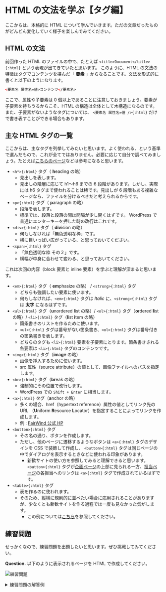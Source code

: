 
# HTML の文法を学ぶ【タグ編】

ここからは、本格的に HTML について学んでいきます。ただの文章だったものがどんどん変化していく様子を楽しんでみてください。

## HTML の文法

前回作った HTML のファイルの中で、たとえば `<title>Document</title>{:html}` という表現が出てきていたと思います。
このように、HTML の文法の特徴はタグでコンテンツを挟んだ「 **要素** 」からなることです。文法を形式的に書くと以下のようになります。

```html
<要素名 属性名=値>コンテンツ</要素名>
```

ここで、属性や子要素は 0 個以上であることに注意しておきましょう。要素が子要素を持ちうるからこそ、HTML の構造は全体として木構造になるのです。
また、子要素がないようなタグについては、 `<要素名 属性名=値 />{:html}` だけで書き表すことができる場合もあります。

## 主な HTML タグの一覧

ここからは、主なタグを列挙してみたいと思います。よく使われる、という基準で選んだもので、これが全てではありません。必要に応じて自分で調べてみましょう。たとえば[こちらのページ](https://developer.mozilla.org/ja/docs/Web/HTML/Element)などは参考になると思います。

-   `<h*>{:html}` タグ（ **h**eading の略）
    -   見出しを表します。
    -   見出しの階層に応じて h1〜h6 までの 6 段階があります。しかし、実際には h6 タグまで使われることは稀です。見出しが 6 段階もある複雑なページなら、ファイルを分けるべきだと考えられるからです。
-   `<p>{:html}` タグ（ **p**aragraph の略）
    -   段落を表します。
    -   標準では、段落と段落の間は間隔が少し開くはずです。 WordPress で普通にエンターキーを押した時の改行はこれです。
-   `<div>{:html}` タグ（ **div**ision の略）
    -   何もしなければ「無色透明な枠」です。
    -   横に目いっぱい広がっている、と思っておいてください。
-   `<span>{:html}` タグ
    -   「無色透明な枠 その２」です。
    -   横幅が中身に合わせて変わる、と思っておいてください。

<Callout>
    これは次回の内容（block 要素と inline 要素）を学ぶと理解が深まると思います。
</Callout>

-   `<em>{:html}` タグ（ **em**phasize の略） / `<strong>{:html}` タグ
    -   どちらも強調したい要素に使います。
    -   何もしなければ、`<em>{:html}` タグは _Italic_ に、`<strong>{:html}` タグは **太字** になるはずです。
-   `<ul>{:html}` タグ（**u**nordered **l**ist の略）/ `<ol>{:html}` タグ（**o**rdered **l**ist の略）/ `<li>{:html}` タグ（**l**ist **i**tem の略）
    -   箇条書きのリストを作るために使います。
    -   `<ul>{:html}` タグは番号がない箇条書き、`<ol>{:html}` タグは番号付きの箇条書きを表します。
    -   どちらのタグも `<li>{:html}` 要素を子要素にとります。箇条書きされる各要素は `<li>{:html}` タグのコンテンツです。
-   `<img>{:html}` タグ（**im**a**g**e の略）
    -   画像を挿入するために使います。
    -   src 属性（source attribute）の値として、画像ファイルへのパスを指定します。
-   `<br>{:html}` タグ（**br**eak の略）
    -   強制的にその位置で改行します。
    -   WordPress での `Shift + Enter` に相当します。
-   `<a>{:html}` タグ（**a**nchor の略）
    -   多くの場合、href（hypertext reference）属性の値としてリンク先の URL （**U**niform **R**esource **L**ocator）を指定することによってリンクを作成します。
    -   例 : [FairWind 公式 HP](https://fairwind-ut.com/)
-   `<button>{:html}` タグ
    -   その名の通り、ボタンを作成します。
    -   ただし、他のページに遷移するようなボタンは `<a>{:html}` タグのデザインを CSS で装飾して作成し、 `<button>{:html}` タグは同じページの中でダイアログを表示するときなどに使われる印象があります。
        -   新歓サイトの使い方を参照してみると理解できると思います。`<button>{:html}` タグが[企画ページ](https://welcome.fairwind-ut.com/activity/event)の上部に見られる一方、[担当ページ](https://welcome.fairwind-ut.com/activity/section)の各担当へのリンクは
            `<a>{:html}` タグで作成されているはずです。
-   `<table>{:html}` タグ
    -   表を作るのに使われます。
    -   そのため、縦横に規則的に並べたい場合に応用されることがありますが、少なくとも新歓サイトを作る過程では一度も見なかった気がします。
        -   この例については[こちら](https://learn.utcode.net/docs/trial-session/html/#問題-2-時間が余った場合)を参照してください。

## 練習問題

せっかくなので、練習問題を出題したいと思います。ぜひ挑戦してみてください。

**Question.** 以下のように表示されるページを HTML で作成してください。

![練習問題](/html_practice.png)

<details>
    <summary>練習問題の解答例</summary>
    解答例は以下の通りです。なお、解答例として `body` 要素内部のみを表示している点に注意してください。

    ```html
    <h1>担当ってなに？</h1>
    <h3>
        担当では、団体の運営に必要なことや企画以外の形での高校生のサポートを行っています
    </h3>
    <p>
        たとえば、メールマガジンの配信や高校生からの質問の管理、企画作成のためのマニュアル作成などは担当の活動です。<br />
        また、ウェブサイトの制作や、チラシのデザイン、動画の編集等もすべて自前で行っています。
    </p>
    <p>担当は、そうしたさまざまな技術を身につけて成長できる場です！</p>
    <h3>どのような担当があるの？</h3>
    <p>現在は、次のような担当に分かれて活動しています。</p>
    <ul>
        <li>資金担当</li>
        <li>申し込み担当</li>
        <li>質問対応担当</li>
        <li>メルマガ担当</li>
        <li>デザイン担当</li>
        <li>ホームページ担当</li>
        <li>𝕏担当</li>
        <li>動画担当</li>
        <li>プラットフォーム担当</li>
        <li>活動管理担当</li>
        <li>蓄積管理担当</li>
    </ul>
    <p>基本的に全員が少なくとも1つの担当に所属しています。</p>
    <p>
        一部の担当では、担当のメンバーで遊びに行ったりすることもあります。<br />
        企画作成の中心である「<strong>班</strong>」と並ぶ、
        FairWindにおける大切なコミュニティーです。
    </p>
    ```

</details>
